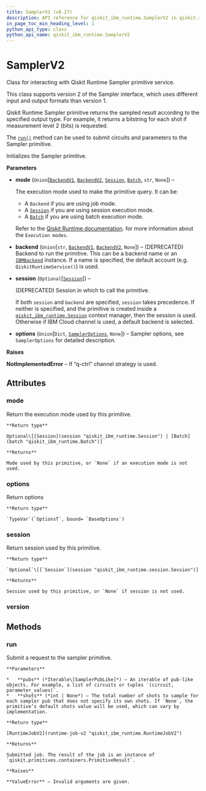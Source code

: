 ```yaml
---
title: SamplerV2 (v0.27)
description: API reference for qiskit_ibm_runtime.SamplerV2 in qiskit-ibm-runtime v0.27
in_page_toc_min_heading_level: 1
python_api_type: class
python_api_name: qiskit_ibm_runtime.SamplerV2
---
```


# SamplerV2

<Class id="qiskit_ibm_runtime.SamplerV2" isDedicatedPage={true} github="https://github.com/Qiskit/qiskit-ibm-runtime/tree/stable/0.27/qiskit_ibm_runtime/sampler.py#L50-L176" signature="SamplerV2(mode=None, backend=None, session=None, options=None)" modifiers="class">
  Class for interacting with Qiskit Runtime Sampler primitive service.

  This class supports version 2 of the Sampler interface, which uses different input and output formats than version 1.

  Qiskit Runtime Sampler primitive returns the sampled result according to the specified output type. For example, it returns a bitstring for each shot if measurement level 2 (bits) is requested.

  The [`run()`](#qiskit_ibm_runtime.SamplerV2.run "qiskit_ibm_runtime.SamplerV2.run") method can be used to submit circuits and parameters to the Sampler primitive.

  Initializes the Sampler primitive.

  **Parameters**

  *   **mode** (`Union`\[[`BackendV1`](/api/qiskit/qiskit.providers.BackendV1 "(in Qiskit v1.1)"), [`BackendV2`](/api/qiskit/qiskit.providers.BackendV2 "(in Qiskit v1.1)"), [`Session`](session "qiskit_ibm_runtime.session.Session"), [`Batch`](batch "qiskit_ibm_runtime.batch.Batch"), `str`, `None`]) –

      The execution mode used to make the primitive query. It can be:

      *   A `Backend` if you are using job mode.
      *   A [`Session`](session "qiskit_ibm_runtime.Session") if you are using session execution mode.
      *   A [`Batch`](batch "qiskit_ibm_runtime.Batch") if you are using batch execution mode.

      Refer to the [Qiskit Runtime documentation](/guides/execution-modes). for more information about the `Execution modes`.

  *   **backend** (`Union`\[`str`, [`BackendV1`](/api/qiskit/qiskit.providers.BackendV1 "(in Qiskit v1.1)"), [`BackendV2`](/api/qiskit/qiskit.providers.BackendV2 "(in Qiskit v1.1)"), `None`]) – (DEPRECATED) Backend to run the primitive. This can be a backend name or an [`IBMBackend`](ibm-backend "qiskit_ibm_runtime.IBMBackend") instance. If a name is specified, the default account (e.g. `QiskitRuntimeService()`) is used.

  *   **session** (`Optional`\[[`Session`](session "qiskit_ibm_runtime.session.Session")]) –

      (DEPRECATED) Session in which to call the primitive.

      If both `session` and `backend` are specified, `session` takes precedence. If neither is specified, and the primitive is created inside a [`qiskit_ibm_runtime.Session`](session "qiskit_ibm_runtime.Session") context manager, then the session is used. Otherwise if IBM Cloud channel is used, a default backend is selected.

  *   **options** (`Union`\[`Dict`, [`SamplerOptions`](options-sampler-options "qiskit_ibm_runtime.options.sampler_options.SamplerOptions"), `None`]) – Sampler options, see `SamplerOptions` for detailed description.

  **Raises**

  **NotImplementedError** – If “q-ctrl” channel strategy is used.

  ## Attributes

  ### mode

  <Attribute id="qiskit_ibm_runtime.SamplerV2.mode">
    Return the execution mode used by this primitive.

    **Return type**

    Optional\[[Session](session "qiskit_ibm_runtime.Session") | [Batch](batch "qiskit_ibm_runtime.Batch")]

    **Returns**

    Mode used by this primitive, or `None` if an execution mode is not used.
  </Attribute>

  ### options

  <Attribute id="qiskit_ibm_runtime.SamplerV2.options" attributeTypeHint="SamplerOptions">
    Return options

    **Return type**

    `TypeVar`(`OptionsT`, bound= `BaseOptions`)
  </Attribute>

  ### session

  <Attribute id="qiskit_ibm_runtime.SamplerV2.session">
    Return session used by this primitive.

    **Return type**

    `Optional`\[[`Session`](session "qiskit_ibm_runtime.session.Session")]

    **Returns**

    Session used by this primitive, or `None` if session is not used.
  </Attribute>

  ### version

  <Attribute id="qiskit_ibm_runtime.SamplerV2.version" attributeValue="2" />

  ## Methods

  ### run

  <Function id="qiskit_ibm_runtime.SamplerV2.run" github="https://github.com/Qiskit/qiskit-ibm-runtime/tree/stable/0.27/qiskit_ibm_runtime/sampler.py#L138-L160" signature="run(pubs, *, shots=None)">
    Submit a request to the sampler primitive.

    **Parameters**

    *   **pubs** (*Iterable\[SamplerPubLike]*) – An iterable of pub-like objects. For example, a list of circuits or tuples `(circuit, parameter_values)`.
    *   **shots** (*int | None*) – The total number of shots to sample for each sampler pub that does not specify its own shots. If `None`, the primitive’s default shots value will be used, which can vary by implementation.

    **Return type**

    [RuntimeJobV2](runtime-job-v2 "qiskit_ibm_runtime.RuntimeJobV2")

    **Returns**

    Submitted job. The result of the job is an instance of `qiskit.primitives.containers.PrimitiveResult`.

    **Raises**

    **ValueError** – Invalid arguments are given.
  </Function>
</Class>

